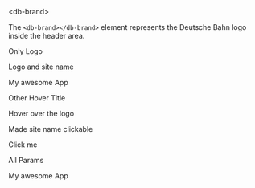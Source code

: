 
<Meta title="Components/Brand/Intro" />

<db-headline variant="1">&lt;db-brand&gt;</db-headline>

The `<db-brand></db-brand>` element represents the Deutsche Bahn logo inside the header area.

<p>Only Logo</p>

<Canvas>
  <db-brand></db-brand>
</Canvas>

<p>Logo and site name</p>

<Canvas>
  <db-brand>My awesome App</db-brand>
</Canvas>

<p>Other Hover Title</p>

<Canvas>
  <db-brand title="The first-ever hovercraft race took place in 1960.">
    Hover over the logo
  </db-brand>
</Canvas>

<p>Made site name clickable</p>

<Canvas>
  <db-brand site-name-link>Click me</db-brand>
</Canvas>

<p>All Params</p>

<Canvas>
  <db-brand
    alt="Custom Hover"
    rel="home"
    title="I'm J. Edgar Hoover"
    site-name-link
  >
    My awesome App
  </db-brand>
</Canvas>

<Readme />
